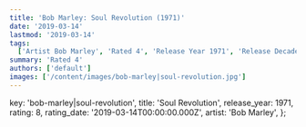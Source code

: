 ```yaml
---
title: 'Bob Marley: Soul Revolution (1971)'
date: '2019-03-14'
lastmod: '2019-03-14'
tags:
  ['Artist Bob Marley', 'Rated 4', 'Release Year 1971', 'Release Decade 1970']
summary: 'Rated 4'
authors: ['default']
images: ['/content/images/bob-marley|soul-revolution.jpg']
---
```


  key: 'bob-marley|soul-revolution',
  title: 'Soul Revolution',
  release_year: 1971,
  rating: 8,
  rating_date: '2019-03-14T00:00:00.000Z',
  artist: 'Bob Marley',
};

<MusicRating data={data} />
